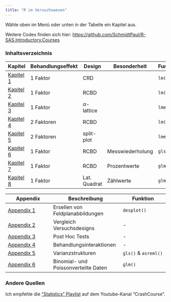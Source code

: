 ```yaml
---
title: "R im Versuchswesen"
---
```


Wähle oben im Menü oder unten in der Tabelle ein Kapitel aus. 

Weitere Codes finden sich hier: [https://github.com/SchmidtPaul/R-SAS.Introductory.Courses](https://github.com/SchmidtPaul/R-SAS.Introductory.Courses)

### Inhaltsverzeichnis

Kapitel | Behandlungseffekt | Design | Besonderheit | Funktion
--------|-------------------|--------|--------------|----------
[Kapitel 1](1wayANOVA_crd.html) | 1 Faktor | CRD | | `lm()`
[Kapitel 2](1wayANOVA_rcbd.html) | 1 Faktor | RCBD | | `lm()`
[Kapitel 3](1wayANOVA_alpha.html) | 1 Faktor | $\alpha$-lattice | | `lmer()`
[Kapitel 4](2wayANOVA_rcbd.html) | 2 Faktoren | RCBD | | `lm()`
[Kapitel 5](2wayANOVA_splitplot.html) | 2 Faktoren | split-plot | | `lmer()`
[Kapitel 6](rcbdrepmes.html) | 1 Faktor | RCBD | Messwiederholung | `gls()`
[Kapitel 7](GLMbinomial.html) | 1 Faktor | RCBD | Prozentwerte | `glm()`
[Kapitel 8](GLMpoisson.html) | 1 Faktor | Lat. Quadrat | Zählwerte | `glm()`


Appendix | Beschreibung | Funktion
---------|--------------|---------
[Appendix 1](desplot.html) | Ersellen von Feldplanabbildungen | `desplot()`
[Appendix 2](DesignList.html) | Vergleich Versuchsdesigns | -
[Appendix 3](posthoc.html) | Post Hoc Tests | -
[Appendix 4](Interaktionen.html) | Behandlungsinteraktionen | -
[Appendix 5](VarCovStr1.html) | Varianzstrukturen | `gls()` & `asreml()`
[Appendix 6](NichtNormalverteil.html) | Binomial- und Poissonverteilte Daten | `glm()`

### Andere Quellen
Ich empfehle die ["Statistics" Playlist](https://www.youtube.com/playlist?list=PL8dPuuaLjXtNM_Y-bUAhblSAdWRnmBUcr) auf dem Youtube-Kanal "CrashCourse".